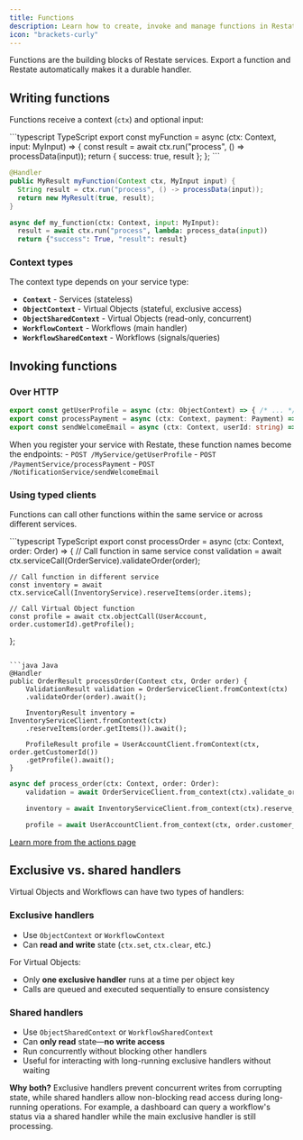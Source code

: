 ```yaml
---
title: Functions
description: Learn how to create, invoke and manage functions in Restate services
icon: "brackets-curly"
---
```


Functions are the building blocks of Restate services. Export a function and Restate automatically makes it a durable handler.

## Writing functions

Functions receive a context (`ctx`) and optional input:

<CodeGroup>
```typescript TypeScript
export const myFunction = async (ctx: Context, input: MyInput) => {
  const result = await ctx.run("process", () => processData(input));
  return { success: true, result };
};
```

```java Java
@Handler
public MyResult myFunction(Context ctx, MyInput input) {
  String result = ctx.run("process", () -> processData(input));
  return new MyResult(true, result);
}
```

```python Python
async def my_function(ctx: Context, input: MyInput):
  result = await ctx.run("process", lambda: process_data(input))
  return {"success": True, "result": result}
```
</CodeGroup>

### Context types

The context type depends on your service type:

- **`Context`** - Services (stateless)
- **`ObjectContext`** - Virtual Objects (stateful, exclusive access)
- **`ObjectSharedContext`** - Virtual Objects (read-only, concurrent)
- **`WorkflowContext`** - Workflows (main handler)
- **`WorkflowSharedContext`** - Workflows (signals/queries)



## Invoking functions

### Over HTTP

```typescript TypeScript
export const getUserProfile = async (ctx: ObjectContext) => { /* ... */ };
export const processPayment = async (ctx: Context, payment: Payment) => { /* ... */ };
export const sendWelcomeEmail = async (ctx: Context, userId: string) => { /* ... */ };
```

When you register your service with Restate, these function names become the endpoints:
    - `POST /MyService/getUserProfile`
    - `POST /PaymentService/processPayment`
    - `POST /NotificationService/sendWelcomeEmail`

### Using typed clients

Functions can call other functions within the same service or across different services.

<CodeGroup>
```typescript TypeScript
export const processOrder = async (ctx: Context, order: Order) => {
    // Call function in same service
    const validation = await ctx.serviceCall(OrderService).validateOrder(order);

    // Call function in different service
    const inventory = await ctx.serviceCall(InventoryService).reserveItems(order.items);

    // Call Virtual Object function
    const profile = await ctx.objectCall(UserAccount, order.customerId).getProfile();
};
```

```java Java
@Handler
public OrderResult processOrder(Context ctx, Order order) {
    ValidationResult validation = OrderServiceClient.fromContext(ctx)
    .validateOrder(order).await();

    InventoryResult inventory = InventoryServiceClient.fromContext(ctx)
    .reserveItems(order.getItems()).await();

    ProfileResult profile = UserAccountClient.fromContext(ctx, order.getCustomerId())
    .getProfile().await();
}
```

```python Python
async def process_order(ctx: Context, order: Order):
    validation = await OrderServiceClient.from_context(ctx).validate_order(order)

    inventory = await InventoryServiceClient.from_context(ctx).reserve_items(order.items)

    profile = await UserAccountClient.from_context(ctx, order.customer_id).get_profile()
```
</CodeGroup>

[Learn more from the actions page](/basics/actions#service-communication)

## Exclusive vs. shared handlers

Virtual Objects and Workflows can have two types of handlers:

### Exclusive handlers
* Use `ObjectContext` or `WorkflowContext`
* Can **read and write** state (`ctx.set`, `ctx.clear`, etc.)

For Virtual Objects:
* Only **one exclusive handler** runs at a time per object key
* Calls are queued and executed sequentially to ensure consistency

### Shared handlers
* Use `ObjectSharedContext` or `WorkflowSharedContext`
* Can **only read** state—**no write access**
* Run concurrently without blocking other handlers
* Useful for interacting with long-running exclusive handlers without waiting

**Why both?** Exclusive handlers prevent concurrent writes from corrupting state, while shared handlers allow non-blocking read access during long-running operations. For example, a dashboard can query a workflow's status via a shared handler while the main exclusive handler is still processing.

